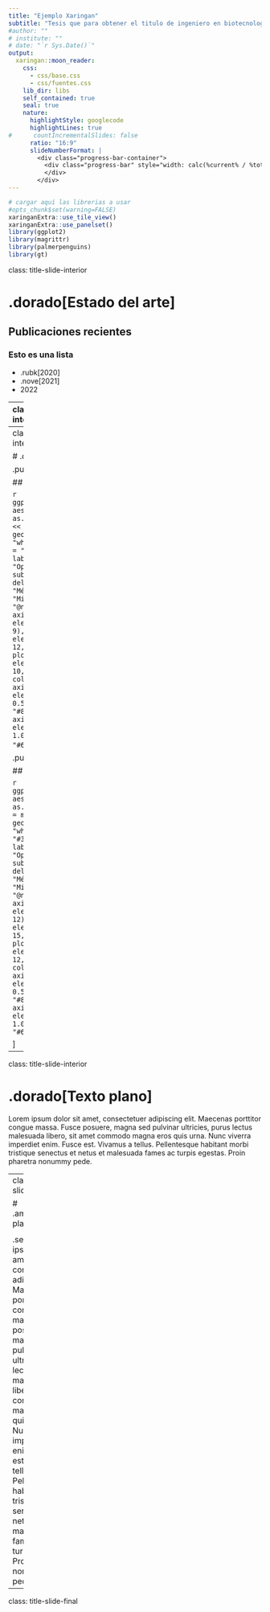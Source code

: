```yaml
---
title: "Ejemplo Xaringan"
subtitle: "Tesis que para obtener el titulo de ingeniero en biotecnologia<br>presenta:<br> Nombre(s) Apellido1 Apellido2 <br>Asesor: Nombre(s) Apellido1 Apellido2 <br>01/01/2023"
#author: ""
# institute: ""
# date: "`r Sys.Date()`"
output:
  xaringan::moon_reader:
    css: 
      - css/base.css
      - css/fuentes.css
    lib_dir: libs
    self_contained: true
    seal: true
    nature:
      highlightStyle: googlecode
      highlightLines: true
#      countIncrementalSlides: false
      ratio: "16:9"
      slideNumberFormat: |
        <div class="progress-bar-container">
          <div class="progress-bar" style="width: calc(%current% / %total% * 100%);">
          </div>
        </div>
---
```


```r
# cargar aquí las librerias a usar
#opts_chunk$set(warning=FALSE)
xaringanExtra::use_tile_view()
xaringanExtra::use_panelset()
library(ggplot2)
library(magrittr)
library(palmerpenguins)
library(gt)
```

class: title-slide-interior

# .dorado[Estado del arte]

## Publicaciones recientes

### Esto es una lista

- .rubk[2020]
- .nove[2021]
- 2022


---
class: title-slide-interior

# .dorado[Dos columnas]

.pull-left-50[
.nove[Podemos comenzar a escribir una oración a mano izquierda]...
]

.pull-right-50[
...y terminar del lado derecho.
]


---
class: title-slide-interior

# .dorado[Imágenes]

.pull-left-30[

## .dorado[Código]
```r
m_ensamble <- data.frame(
  A = c(6,8,7,8), B = c(7,9,10,8),
  C = c(11,16,11,13), D = c(10,12,11,9))
m_ensamble_l <- m_ensamble %>% 
  tidyr::pivot_longer(cols = 1:4,
                      names_to = 'metodo',
                      values_to = 'minutos')
```

```r
ggplot(m_ensamble_l,
       aes(x = as.factor(metodo), #<<
           y = minutos)) +
geom_boxplot(fill = "white", #<<
             colour = "#3366FF") +
labs(title = "Optimización",
     subtitle = "Mejora del ensamblado",
     x = "Método",
     y = "Minutos",
     caption = "@nombre") +
theme(
    axis.title = element_text(size = 9), 
    plot.title = element_text(size = 12, 
                              hjust = 0.5),
    plot.subtitle = element_text(size = 10,
                                 hjust = 0.5,
                                 colour = "#808080"),
    axis.line = element_line(size = 0.5,
                             colour = "#808080"),
    axis.ticks = element_line(size = 1.0,
                              colour = "#696969"))
```
]

.pull-right-70[

## .dorado[Salida]

```r
ggplot(m_ensamble_l,
       aes(x = as.factor(metodo), 
           y = minutos)) +
geom_boxplot(fill = "white", 
             colour = "#3366FF") +
labs(title = "Optimización",
     subtitle = "Mejora del ensamblado",
     x = "Método",
     y = "Minutos",
     caption = "@nombre ") +
theme(
    axis.title = element_text(size = 12), 
    plot.title = element_text(size = 15, 
                              hjust = 0.5),
    plot.subtitle = element_text(size = 12,
                                 hjust = 0.5,
                                 colour = "#808080"),
    axis.line = element_line(size = 0.5,
                             colour = "#808080"),
    axis.ticks = element_line(size = 1.0,
                              colour = "#696969"))
```

]


---
class: title-slide-interior

# .dorado[Texto plano]

<div class = text justify>

Lorem ipsum dolor sit amet, consectetuer adipiscing elit. Maecenas porttitor congue massa.
Fusce posuere, magna sed pulvinar ultricies, purus lectus malesuada libero, sit amet commodo magna eros quis urna. Nunc viverra imperdiet enim.
Fusce est. Vivamus a tellus.
Pellentesque habitant morbi tristique senectus et netus et malesuada fames ac turpis egestas. Proin pharetra nonummy pede.

</div>


---
class: title-slide-interior

# .amarillo[Texto plano 2]

<div class = text justify>

.serif[
Lorem ipsum dolor sit amet, consectetuer adipiscing elit. Maecenas porttitor congue massa.
Fusce posuere, magna sed pulvinar ultricies, purus lectus malesuada libero, sit amet commodo magna eros quis urna. Nunc viverra imperdiet enim.
Fusce est. Vivamus a tellus.
Pellentesque habitant morbi tristique senectus et netus et malesuada fames ac turpis egestas. Proin pharetra nonummy pede.
]
</div>


---
class: title-slide-final

<!-- ültima dipositiva -->
